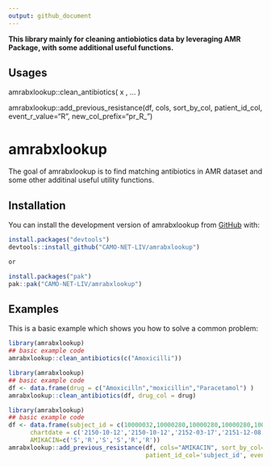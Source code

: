 ```yaml
---
output: github_document
---
```


**This library mainly for cleaning antiobiotics data by leveraging AMR Package, with some additional useful functions.**

## Usages

amrabxlookup::clean_antibiotics(
  x ,
  ... 
)

amrabxlookup::add_previous_resistance(df, cols, sort_by_col, patient_id_col, event_r_value="R", new_col_prefix="pr_R_")


# amrabxlookup

<!-- badges: start -->
<!-- badges: end -->

The goal of amrabxlookup is to find matching antibiotics in AMR dataset and some other additinal useful utility functions.


## Installation

You can install the development version of amrabxlookup from [GitHub](https://github.com/) with:

``` r
install.packages("devtools")
devtools::install_github("CAMO-NET-LIV/amrabxlookup")

or

install.packages("pak")
pak::pak("CAMO-NET-LIV/amrabxlookup")


```

## Examples

This is a basic example which shows you how to solve a common problem:

```r
library(amrabxlookup)
## basic example code
amrabxlookup::clean_antibiotics(c("Amoxicilli"))

```


```r
library(amrabxlookup)
## basic example code
df <- data.frame(drug = c("Amoxicilln","moxicillin","Paracetamol") )
amrabxlookup::clean_antibiotics(df, drug_col = drug)
```



```r
library(amrabxlookup)
## basic example code
df <- data.frame(subject_id = c(10000032,10000280,10000280,10000280,10000826,10000826),
      chartdate = c('2150-10-12','2150-10-12','2152-03-17','2151-12-08','2187-09-26','2188-07-01'),
      AMIKACIN=c('S','R','S','S','R','R'))
amrabxlookup::add_previous_resistance(df, cols="AMIKACIN", sort_by_col='chartdate',
                                      patient_id_col='subject_id', event_r_value='R')
```



